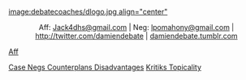 [[image:debatecoaches/dlogo.jpg align="center"]]

<span style="display: block; text-align: center;">Aff: [[mailto:Jack4dhs@gmail.com|Jack4dhs@gmail.com]] | Neg: [[mailto:lpomahony@gmail.com|lpomahony@gmail.com]]<span style="background-color: #ffffff;"> | [[http://twitter.com/damiendebate]] | [[http://damiendebate.tumblr.com/|damiendebate.tumblr.com]]</span></span>

[[@Damien LO - Aff Cites 201|Aff]]

[[@Damien LO - Case Negs|Case Negs ]]
[[@Damien LO - Counte|Counterplans ]]
[[@Damien LO - Disadvantages|Disadvantages]]
[[@Damien LO - Kritiks|Kritiks ]]
[[@Damien LO - Top|Topicality]]